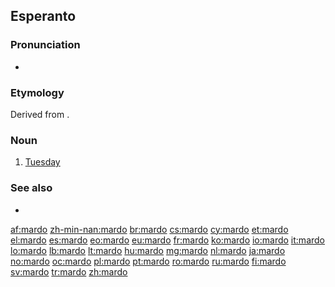 ==Esperanto==

===Pronunciation===
* {{IPA|/ˈmar.do/|lang=eo}}

===Etymology===
Derived from {{etyl|fr|eo}} {{term|mardi|lang=fr}}.

===Noun===
{{eo-head}}

# [[Tuesday]]

===See also===
* {{list:days of the week/eo}}

{{eo BRO|5}}
{{eo GCSE|0}}
{{Universala Vortaro}}

[[af:mardo]]
[[zh-min-nan:mardo]]
[[br:mardo]]
[[cs:mardo]]
[[cy:mardo]]
[[et:mardo]]
[[el:mardo]]
[[es:mardo]]
[[eo:mardo]]
[[eu:mardo]]
[[fr:mardo]]
[[ko:mardo]]
[[io:mardo]]
[[it:mardo]]
[[lo:mardo]]
[[lb:mardo]]
[[lt:mardo]]
[[hu:mardo]]
[[mg:mardo]]
[[nl:mardo]]
[[ja:mardo]]
[[no:mardo]]
[[oc:mardo]]
[[pl:mardo]]
[[pt:mardo]]
[[ro:mardo]]
[[ru:mardo]]
[[fi:mardo]]
[[sv:mardo]]
[[tr:mardo]]
[[zh:mardo]]